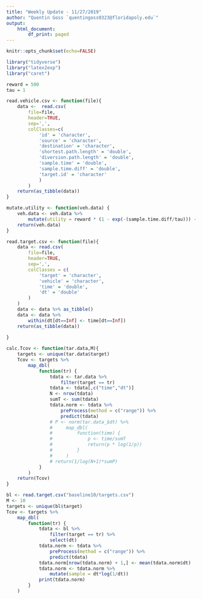 ```yaml
---
title: "Weekly Update - 11/27/2019"
author: "Quentin Goss `quentingoss0323@floridapoly.edu`"
output:
    html_document:
        df_print: paged
---
```


```r
knitr::opts_chunk$set(echo=FALSE)
```

```r
library("tidyverse")
library("latex2exp")
library("caret")
```


```r
reward = 500
tau = 1

read.vehicle.csv <- function(file){
    data <-  read.csv(
        file=file,
        header=TRUE,
        sep=',',
        colClasses=c(
            'id' = 'character',
            'source' = 'character',
            'destination' = 'character',
            'shortest.path.length' = 'double',
            'diversion.path.length' = 'double',
            'sample.time' = 'double',
            'sample.time.diff' = 'double',
            'target.id' = 'character'
            )
        )
    return(as_tibble(data))
}

mutate.utility <- function(veh.data) {
    veh.data <- veh.data %>%
        mutate(utility = reward * (1 - exp(-(sample.time.diff/tau))) - (abs(diversion.path.length) - abs(shortest.path.length)))
    return(veh.data)
}

read.target.csv <- function(file){
    data <- read.csv(
        file=file,
        header=TRUE,
        sep=',',
        colClasses = c(
            'target' = 'character',
            'vehicle' = 'character',
            'time' = 'double',
            'dt' = 'double'
        )
    )
    data <- data %>% as_tibble()
    data <- data %>% 
        within(dt[dt==Inf] <- time[dt==Inf])
    return(as_tibble(data))
    
}

calc.Tcov <- function(tar.data,M){
    targets <- unique(tar.data$target)
    Tcov <- targets %>% 
        map_dbl(
            function(tr) {
                tdata <- tar.data %>% 
                    filter(target == tr)
                tdata <- tdata[,c("time","dt")]
                N <- nrow(tdata)
                sumT <- sum(tdata)
                tdata.norm <- tdata %>% 
                    preProcess(method = c("range")) %>%
                    predict(tdata)
                # P <- norm(tar.data_$dt) %>% 
                #     map_dbl(
                #         function(time) {
                #             p <- time/sumT
                #             return(p * log(1/p))
                #         }
                #     ) 
                # return(1/log(N+1)*sumP)
            }
        )
    return(Tcov)
}

```


```r
bl <- read.target.csv("baseline10/targets.csv")
M <- 10
targets <- unique(bl$target)
Tcov <- targets %>% 
    map_dbl(
        function(tr) {
            tdata <- bl %>% 
                filter(target == tr) %>% 
                select(dt)
            tdata.norm <- tdata %>% 
                preProcess(method = c("range")) %>% 
                predict(tdata)
            tdata.norm[nrow(tdata.norm) + 1,] <- mean(tdata.norm$dt)
            tdata.norm <- tdata.norm %>% 
                mutate(sample = dt*log(1/dt))
            print(tdata.norm)
        }
    )
```


<!-- ```{r} -->
<!-- n.tar <- c(10,25,50,100) -->
<!-- baseline.utility <- n.tar %>%  -->
<!--     map_dbl( -->
<!--         function(M) { -->
<!--             paste0("baseline",M,"/targets.csv") %>%  -->
<!--                 read.target.csv() %>%  -->
<!--                 calc.utility(M) -->
<!--         } -->
<!--     ) -->
<!-- nash.utility <- n.tar %>%  -->
<!--     map_dbl( -->
<!--         function(M) { -->
<!--             paste0("nash",M,"/targets.csv") %>%  -->
<!--                 read.target.csv() %>%  -->
<!--                 calc.utility(M) -->
<!--         } -->
<!--     ) -->
<!-- utility <- tibble( -->
<!--         M = n.tar, -->
<!--         baseline = baseline.utility, -->
<!--         harish = nash.utility -->
<!--     ) -->
<!-- ``` -->

<!-- ```{r} -->
<!-- ggplot() + -->
<!--     labs(title="Harish vs Baseline (One Assignment)",x="M (# Targets)",y=TeX("Utility  $U_p = \\frac{1}{M} \\sum_{i=1}^M T_{cov}^i$"),color="Method") + -->
<!--     scale_color_manual(labels = c("Baseline","Harish"), values = c("red","blue")) + -->
<!--     theme_bw() + -->
<!--     geom_point(aes(x = utility$M, y = utility$baseline, color = "red")) + -->
<!--     geom_line(aes(x = utility$M, y = utility$baseline, color = "red")) + -->
<!--     geom_point(aes(x = utility$M, y = utility$harish, color = "blue")) + -->
<!--     geom_line(aes(x = utility$M, y = utility$harish, color = "blue")) -->

<!-- ``` -->

